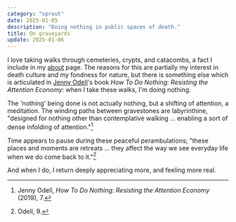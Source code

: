 ```yaml
---
category: "sprout"
date: 2025-01-05
description: "Doing nothing in public spaces of death."
title: On graveyards
update: 2025-01-06
---
```


I love taking walks through cemeteries, crypts, and catacombs, a fact I include in my [about](/about#fun-facts) page. The reasons for this are partially my interest in death culture and my fondness for nature, but there is something else which is articulated in [Jenny Odell](https://www.jennyodell.com/)'s book _How To Do Nothing: Resisting the Attention Economy_: when I take these walks, I'm doing nothing.

The 'nothing' being done is not actually nothing, but a shifting of attention, a meditation. The winding paths between gravestones are labyrinthine, "designed for nothing other than contemplative walking &hellip; enabling a sort of dense infolding of attention."[^1]

Time appears to pause during these peaceful perambulations; "these places and moments are retreats &hellip; they affect the way we see everyday life when we do come back to it."[^2]

And when I do, I return deeply appreciating more, and feeling more real.

[^1]: Jenny Odell, _How To Do Nothing: Resisting the Attention Economy_ (2019), 7.
[^2]: Odell, 9.
